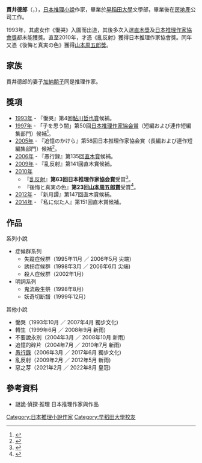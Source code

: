 {{Infobox writer <!-- for more information see [[:Template:Infobox_writer/doc|:Template:Infobox writer/doc]] -->
| name = 貫井德郎
| 原文名稱 = {{lang|ja|貫井 徳郎}}
| 日文假名 = ぬくい とくろう
| 羅馬拼音 = Nukui Tokurō
| image =
| caption =
| birth_date = {{birth date and age|1968|2|25|df=y}}
| birth_place = [[東京都|東京都]][[澀谷區|澀谷區]]
| death_date = 
| death_place = 
| occupation = [[小說家|小說家]]
| genre = [[推理小說|推理小說]]
| nationality   = {{JPN}}
| movement =
| notableworks = 《亂反射》
| awards        = [[日本推理作家協會獎|日本推理作家協會獎]]（2010年）<br />[[山本周五郎獎|山本周五郎獎]]（2010年）
| influenced =
| spouse        = [[加納朋子|加納朋子]]
| partner       = 
| children      = 
| relations     = 
| influences    = [[平井和正|平井和正]]<ref>『貫井徳郎症候群』　[[宝島社|宝島社]]〈[[別冊宝島|別冊宝島]]1085号〉、[[2004年|2004年]]、7頁</ref><ref>{{cite web|url=http://mainichi.jp/sp/shikou/18/03.html|title=嗜好と文化：第18回　貫井徳郎さん「第二の脳を持ち歩く」（特集企画）|publisher=毎日新聞|date=2012-09-03|accessdate=2014-11-11|archive-date=2018-02-25|archive-url=https://web.archive.org/web/20180225064806/http://mainichi.jp/sp/shikou/18/03.html|dead-url=no}}</ref>
| website       = [http://www.hi-ho.ne.jp/nukui/ He Wailed 〈Tokuro Nukui Official site〉-]
}}
'''貫井德郎'''（{{lang-ja|貫井 徳郎}}，{{bd|1968年|2月25日|||}}），[[日本|日本]][[推理小說|推理小說]]作家，畢業於[[早稻田大學|早稻田大學]]文學部，畢業後在[[房地產|房地產]]公司工作。

1993年，其處女作《慟哭》入圍{{link-ja|鮎川哲也獎|鮎川哲也賞}}而出道，其後多次入選[[直木獎|直木獎]]及[[日本推理作家協會獎|日本推理作家協會獎]]都未能獲獎。直至2010年，才憑《亂反射》獲得日本推理作家協會獎。同年又憑《後悔と真実の色》獲得[[山本周五郎獎|山本周五郎獎]]。

==家族==
貫井德郎的妻子[[加納朋子|加納朋子]]同是推理作家。

== 獎項 ==

* [[1993年|1993年]] - 『慟哭』第4回[[鮎川哲也賞|鮎川哲也賞]]候補。
* [[1997年|1997年]] - 「子を思う闇」第50回[[日本推理作家協会賞|日本推理作家協会賞]]（短編および連作短編集部門）候補<ref>{{Cite web |url=http://www.mystery.or.jp/prize/detail/10501 |title=1997年 第50回 日本推理作家協会賞｜日本推理作家協会 |access-date=2018-02-24 |archive-date=2020-12-04 |archive-url=https://web.archive.org/web/20201204145505/http://mystery.or.jp/prize/detail/10501 |dead-url=no }}</ref>。
* [[2005年|2005年]] - 『追憶のかけら』第58回日本推理作家協会賞（長編および連作短編集部門）候補<ref>{{Cite web |url=http://www.mystery.or.jp/prize/detail/10582 |title=2005年 第58回 日本推理作家協会賞｜日本推理作家協会 |access-date=2018-02-24 |archive-date=2021-03-02 |archive-url=https://web.archive.org/web/20210302021152/http://mystery.or.jp/prize/detail/10582 |dead-url=no }}</ref>。
* [[2006年|2006年]] - 『愚行録』第135回[[直木三十五賞|直木賞]]候補。
* [[2009年|2009年]] - 『乱反射』第141回直木賞候補。
* [[2010年|2010年]]
** 『[[乱反射_(小説)|乱反射]]』'''第63回日本推理作家協会賞'''受賞<ref>{{Cite web |url=http://www.mystery.or.jp/prize/detail/10632 |title=2010年 第63回 日本推理作家協会賞｜日本推理作家協会 |access-date=2018-02-24 |archive-date=2021-02-25 |archive-url=https://web.archive.org/web/20210225043440/http://www.mystery.or.jp/prize/detail/10632 |dead-url=no }}</ref>。
** 『後悔と真実の色』'''第23回[[山本周五郎賞|山本周五郎賞]]'''受賞<ref>{{Cite web |url=http://www.shinchosha.co.jp/prizes/yamamotosho/23/ |title=第二十三回山本周五郎賞｜新潮社 |access-date=2018-02-24 |archive-date=2018-05-21 |archive-url=https://web.archive.org/web/20180521143015/http://www.shinchosha.co.jp/prizes/yamamotosho/23/ |dead-url=no }}</ref>。
* [[2012年|2012年]] - 『新月譚』第147回直木賞候補。
* [[2014年|2014年]] - 『私に似た人』第151回直木賞候補。

==作品==
;系列小說
*症候群系列
**失蹤症候群（1995年11月 ／ 2006年5月 尖端)
**誘拐症候群（1998年3月 ／ 2006年6月 尖端)
**殺人症候群（2002年1月）
*明詞系列
**鬼流殺生祭（1998年8月）
**妖奇切断譜（1999年12月）
;其他小說
*慟哭（1993年10月 ／ 2007年4月 獨步文化)
*轉生（1999年6月 ／ 2008年9月 新雨)
*不要說永別（2004年3月 ／ 2008年10月 新雨)
*追憶的碎片（2004年7月 ／ 2010年7月 新雨)
*[[愚行錄|愚行錄]]（2006年3月 ／ 2017年6月 獨步文化)
*亂反射（2009年2月 ／ 2012年5月 新雨)
*惡之芽（2021年2月 ／ 2022年8月 皇冠)

==參考資料==
*謎詭·偵探·推理 日本推理作家與作品

{{DEFAULTSORT:Nukui Tokuro}}
[[Category:日本推理小說作家|Category:日本推理小說作家]]
[[Category:早稻田大學校友|Category:早稻田大學校友]]